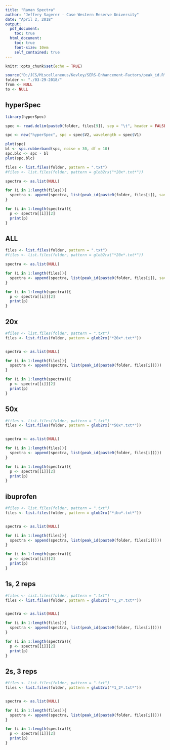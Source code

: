 ---
title: "Raman Spectra"
author: "Jeffery Sagerer - Case Western Reserve University"
date: "April 2, 2018"
output:
  pdf_document:
    toc: true
  html_document:
    toc: true
    font-size: 10em
    self_contained: true
---

```{r setup, include=FALSE}
knitr::opts_chunk$set(echo = TRUE)
```

```{r, echo=FALSE, warning=FALSE, message=FALSE}
source("D:/JCS/Miscellaneous/Kevley/SERS-Enhancement-Factors/peak_id.R")
folder <- "./03-29-2018/"
from <- NULL
to <- NULL
```

## hyperSpec

```{r, echo=FALSE, warning=FALSE, message=FALSE}
library(hyperSpec)

spec <- read.delim(paste0(folder, files[9]), sep = "\t", header = FALSE)

spc <- new("hyperSpec", spc = spec$V2, wavelength = spec$V1)

plot(spc)
bl <- spc.rubberband(spc, noise = 30, df = 10)
spc.blc <- spc - bl
plot(spc.blc)
```


```{r}

files <- list.files(folder, pattern = ".txt")
#files <- list.files(folder, pattern = glob2rx("*20x*.txt*"))

spectra <- as.list(NULL)

for (i in 1:length(files)){
  spectra <- append(spectra, list(peak_id(paste0(folder, files[i]), save = FALSE)))
}

for (i in 1:length(spectra)){
  p <- spectra[[i]][2]
  print(p)
}
```


## ALL

```{r, echo=FALSE, warning=FALSE, message=FALSE}
files <- list.files(folder, pattern = ".txt")
#files <- list.files(folder, pattern = glob2rx("*20x*.txt*"))

spectra <- as.list(NULL)

for (i in 1:length(files)){
  spectra <- append(spectra, list(peak_id(paste0(folder, files[i]), save = FALSE)))
}

for (i in 1:length(spectra)){
  p <- spectra[[i]][2]
  print(p)
}
```

## 20x

```{r, echo=FALSE, warning=FALSE, message=FALSE}
#files <- list.files(folder, pattern = ".txt")
files <- list.files(folder, pattern = glob2rx("*20x*.txt*"))


spectra <- as.list(NULL)

for (i in 1:length(files)){
  spectra <- append(spectra, list(peak_id(paste0(folder, files[i]))))
}

for (i in 1:length(spectra)){
  p <- spectra[[i]][2]
  print(p)
}
```

## 50x

```{r, echo=FALSE, warning=FALSE, message=FALSE}
#files <- list.files(folder, pattern = ".txt")
files <- list.files(folder, pattern = glob2rx("*50x*.txt*"))


spectra <- as.list(NULL)

for (i in 1:length(files)){
  spectra <- append(spectra, list(peak_id(paste0(folder, files[i]))))
}

for (i in 1:length(spectra)){
  p <- spectra[[i]][2]
  print(p)
}
```

## ibuprofen

```{r, echo=FALSE, warning=FALSE, message=FALSE}
#files <- list.files(folder, pattern = ".txt")
files <- list.files(folder, pattern = glob2rx("*ibu*.txt*"))


spectra <- as.list(NULL)

for (i in 1:length(files)){
  spectra <- append(spectra, list(peak_id(paste0(folder, files[i]))))
}

for (i in 1:length(spectra)){
  p <- spectra[[i]][2]
  print(p)
}
```

## 1s, 2 reps

```{r, echo=FALSE, warning=FALSE, message=FALSE}
#files <- list.files(folder, pattern = ".txt")
files <- list.files(folder, pattern = glob2rx("*1_2*.txt*"))


spectra <- as.list(NULL)

for (i in 1:length(files)){
  spectra <- append(spectra, list(peak_id(paste0(folder, files[i]))))
}

for (i in 1:length(spectra)){
  p <- spectra[[i]][2]
  print(p)
}
```

## 2s, 3 reps

```{r, echo=FALSE, warning=FALSE, message=FALSE}
#files <- list.files(folder, pattern = ".txt")
files <- list.files(folder, pattern = glob2rx("*1_2*.txt*"))


spectra <- as.list(NULL)

for (i in 1:length(files)){
  spectra <- append(spectra, list(peak_id(paste0(folder, files[i]))))
}

for (i in 1:length(spectra)){
  p <- spectra[[i]][2]
  print(p)
}
```